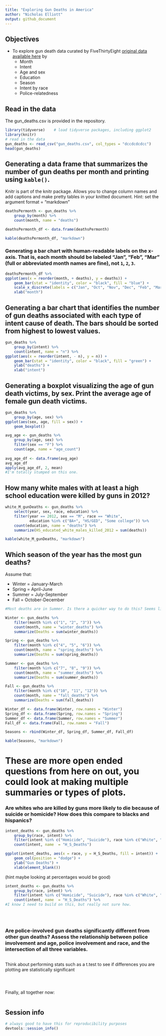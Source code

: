 ---
title: "Exploring Gun Deaths in America"
author: "Nicholas Elliott"
output: github_document
---

## Objectives
* To explore gun death data curated by FiveThirtyEight [original data available here](https://github.com/fivethirtyeight/guns-data) by
    * Month
    * Intent
    * Age and sex
    * Education
    * Season
    * Intent by race
    * Police-relatedness 

## Read in the data

The gun_deaths.csv is provided in the repository. 
```{r load-data, message=FALSE, warning=FALSE}
library(tidyverse)    # load tidyverse packages, including ggplot2
library(knitr)
# read in the data
gun_deaths <- read_csv("gun_deaths.csv", col_types = "dccdcdcdcc")
head(gun_deaths)
```

## Generating a data frame that summarizes the number of gun deaths per month and printing using `kable()`. 

Knitr is part of the knitr package. Allows you to change column names and add captions and make pretty tables in your knitted document. Hint: set the argument format = "markdown"


```{r month, warning=FALSE}
deathsPermonth <- gun_deaths %>%
    group_by(month) %>%
    count(month, name = "deaths")

deathsPermonth_df <- data.frame(deathsPermonth)

kable(deathsPermonth_df, "markdown")

```


### Generating a bar chart with human-readable labels on the x-axis. That is, each month should be labeled "Jan", "Feb", "Mar" (full or abbreviated month names are fine), not `1`, `2`, `3`.

```{r month_chart}

deathsPermonth_df %>%
ggplot(aes(x = reorder(month, + deaths), y = deaths)) +
    geom_bar(stat = "identity", color = "black", fill = "blue") +
    scale_x_discrete(labels = c("Jan", "Oct", "Nov", "Dec", "Feb", "Mar", "Apr", "May", "Jun", "Jul", "Aug", "Sep")) +
    xlab("month")

```

## Generating a bar chart that identifies the number of gun deaths associated with each type of intent cause of death. The bars should be sorted from highest to lowest values.

```{r intent}

gun_deaths %>%
    group_by(intent) %>%
    count(intent, name = "n") %>%
ggplot(aes(x = reorder(intent, - n), y = n)) +
    geom_bar(stat = "identity", color = "black", fill = "green") +
    ylab("deaths") +
    xlab("intent")

```

## Generating a boxplot visualizing the age of gun death victims, by sex. Print the average age of female gun death victims.

```{r age_&_sex}

gun_deaths %>%
    group_by(age, sex) %>%
ggplot(aes(sex, age, fill = sex)) +
    geom_boxplot()

avg_age <- gun_deaths %>%
    group_by(age, sex) %>%
    filter(sex == "F") %>%
    count(age, name = "age_count")
    
avg_age_df <- data.frame(avg_age)
avg_age_df
apply(avg_age_df, 2, mean)
#I'm totally stumped on this one.
```


## How many white males with at least a high school education were killed by guns in 2012?

```{r education}

white_M_gunDeaths <- gun_deaths %>%
    select(year, sex, race, education) %>%
    filter(year == 2012, sex == "M", race == "White", 
           education %in% c("BA+", "HS/GED", "Some college")) %>%
    count(education, name = "deaths") %>%
    summarize(HS_educated_white_males_killed_2012 = sum(deaths))

kable(white_M_gunDeaths, "markdown")

```


## Which season of the year has the most gun deaths?

Assume that:

* Winter = January-March
* Spring = April-June
* Summer = July-September
* Fall = October-December

```{r season}
#Most deaths are in Summer. Is there a quicker way to do this? Seems like a lot for a little.

Winter <- gun_deaths %>%
    filter(month %in% c("1", "2", "3")) %>%
    count(month, name = "winter_deaths") %>%
    summarize(Deaths = sum(winter_deaths))

Spring <- gun_deaths %>%
    filter(month %in% c("4", "5", "6")) %>%
    count(month, name = "spring_deaths") %>%
    summarize(Deaths = sum(spring_deaths))

Summer <- gun_deaths %>%
    filter(month %in% c("7", "8", "9")) %>%
    count(month, name = "summer_deaths") %>%
    summarize(Deaths = sum(summer_deaths))

Fall <- gun_deaths %>%
    filter(month %in% c("10", "11", "12")) %>%
    count(month, name = "fall_deaths") %>%
    summarize(Deaths = sum(fall_deaths))

Winter_df <- data.frame(Winter, row.names = "Winter")
Spring_df <- data.frame(Spring, row.names = "Spring")
Summer_df <- data.frame(Summer, row.names = "Summer")
Fall_df <- data.frame(Fall, row.names = "Fall")

Seasons <- rbind(Winter_df, Spring_df, Summer_df, Fall_df)

kable(Seasons, "markdown")

```


# These are more open ended questions from here on out, you could look at making multiple summaries or types of plots. 

### Are whites who are killed by guns more likely to die because of suicide or homicide? How does this compare to blacks and hispanics?

```{r race}

intent_deaths <- gun_deaths %>%
    group_by(race, intent) %>%
    filter(intent %in% c("Homicide", "Suicide"), race %in% c("White", "Black", "Hispanic")) %>%
    count(intent, name  = "H_S_Deaths")

ggplot(intent_deaths, aes(x = race, y = H_S_Deaths, fill = intent)) +
    geom_col(position = "dodge") +
    ylab("Gun Deaths") +
    xlab(element_blank())

```

(hint maybe looking at percentages would be good)
```{r race_2}
intent_deaths <- gun_deaths %>%
    group_by(race, intent) %>%
    filter(intent %in% c("Homicide", "Suicide"), race %in% c("White", "Black", "Hispanic")) %>%
    count(intent, name  = "H_S_Deaths") %>%
#I know I need to build on this, but really not sure how.


    


```


### Are police-involved gun deaths significantly different from other gun deaths? Assess the relationship between police involvement and age, police involvement and race, and the intersection of all three variables.

```{r police}

```

Think about performing stats such as a t.test to see if differences you are plotting are statistically significant

```{r stats?}


```


```{r police_2}

```

```{r stats_2?}


```


Finally, all together now:
```{r police_3}

```


## Session info

```{r}
# always good to have this for reproducibility purposes
devtools::session_info()
```

